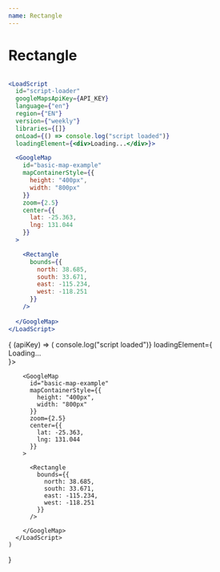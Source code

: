 ```yaml
---
name: Rectangle
---
```



# Rectangle

```jsx

<LoadScript
  id="script-loader"
  googleMapsApiKey={API_KEY}
  language={"en"}
  region={"EN"}
  version={"weekly"}
  libraries={[]}
  onLoad={() => console.log("script loaded")}
  loadingElement={<div>Loading...</div>}>

  <GoogleMap
    id="basic-map-example"
    mapContainerStyle={{
      height: "400px",
      width: "800px"
    }}
    zoom={2.5}
    center={{ 
      lat: -25.363, 
      lng: 131.044 
    }}
  >

    <Rectangle
      bounds={{
        north: 38.685,
        south: 33.671,
        east: -115.234,
        west: -118.251
      }}
    />
  
  </GoogleMap>
</LoadScript>
```
<WithApiKey>
  {
    (apiKey) => (
      <LoadScript
        id="script-loader"
        googleMapsApiKey={apiKey}
        language={"en"}
        region={"EN"}
        version={"weekly"}
        libraries={[]}
        onLoad={() => console.log("script loaded")}
        loadingElement={<div>Loading...</div>}>

        <GoogleMap
          id="basic-map-example"
          mapContainerStyle={{
            height: "400px",
            width: "800px"
          }}
          zoom={2.5}
          center={{
            lat: -25.363, 
            lng: 131.044
          }}
        >

          <Rectangle
            bounds={{
              north: 38.685,
              south: 33.671,
              east: -115.234,
              west: -118.251
            }}
          />

        </GoogleMap>
      </LoadScript>
    )

}

</WithApiKey>
